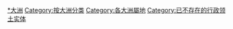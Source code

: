 [[Category:前殖民地|*大洲]]
[[Category:按大洲分类|Category:按大洲分类]]
[[Category:各大洲屬地|Category:各大洲屬地]]
[[Category:已不存在的行政领土实体|Category:已不存在的行政领土实体]]